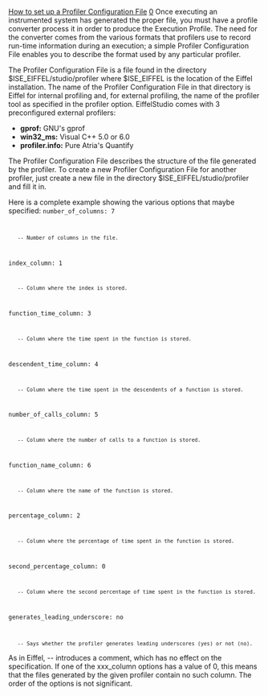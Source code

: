 [[Property:title|How to set up a Profiler Configuration File]]
[[Property:weight|0]]
Once executing an instrumented system has generated the proper file, you must have a profile converter process it in order to produce the Execution Profile. The need for the converter comes from the various formats that profilers use to record run-time information during an execution; a simple Profiler Configuration File enables you to describe the format used by any particular profiler.

The Profiler Configuration File is a file found in the directory $ISE_EIFFEL/studio/profiler where $ISE_EIFFEL is the location of the Eiffel installation. The name of the Profiler Configuration File in that directory is Eiffel for internal profiling and, for external profiling, the name of the profiler tool as specified in the profiler option. EiffelStudio comes with 3 preconfigured external profilers:
*  '''gprof:''' GNU's gprof 
*  '''win32_ms:''' Visual C++ 5.0 or 6.0 
*  '''profiler.info:''' Pure Atria's Quantify 

The Profiler Configuration File describes the structure of the file generated by the profiler. To create a new Profiler Configuration File for another profiler, just create a new file in the directory $ISE_EIFFEL/studio/profiler and fill it in.

Here is a complete example showing the various options that maybe specified:
<code>number_of_columns: 7
	-- Number of columns in the file.

index_column: 1
	-- Column where the index is stored.

function_time_column: 3
	-- Column where the time spent in the function is stored.

descendent_time_column: 4
	-- Column where the time spent in the descendents of a function is stored.

number_of_calls_column: 5
	-- Column where the number of calls to a function is stored.

function_name_column: 6
	-- Column where the name of the function is stored.

percentage_column: 2
	-- Column where the percentage of time spent in the function is stored.

second_percentage_column: 0
	-- Column where the second percentage of time spent in the function is stored.

generates_leading_underscore: no
	-- Says whether the profiler generates leading underscores (yes) or not (no).</code>

As in Eiffel, -- introduces a comment, which has no effect on the specification. If one of the xxx_column options has a value of 0, this means that the files generated by the given profiler contain no such column. The order of the options is not significant.

<br/>


{{seealso| '''See Also''' <br/>
[[Select a Run-time information record to generate the Execution Profile|Select a Run-time information record to generate the Execution Profile]]  <br/>
[[Profiling|How to profile a system]]  }}





